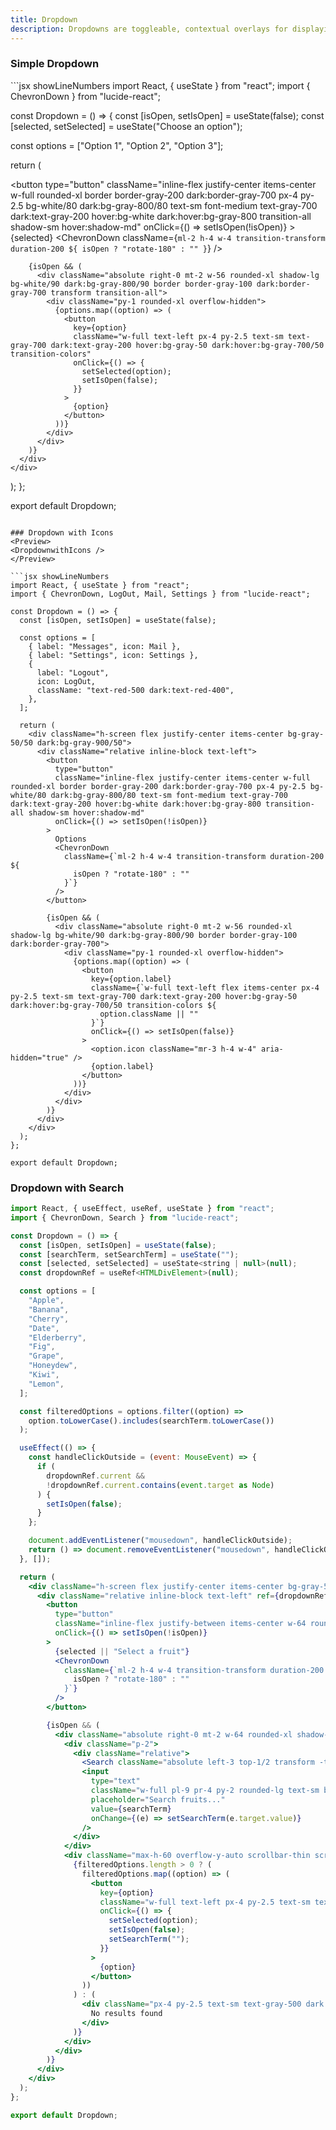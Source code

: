 ```yaml
---
title: Dropdown
description: Dropdowns are toggleable, contextual overlays for displaying lists of links and actions in a dropdown menu format.
---
```


### Simple Dropdown
<Preview>
<SimpleDropdown />
</Preview>
```jsx showLineNumbers
import React, { useState } from "react";
import { ChevronDown } from "lucide-react";

const Dropdown = () => {
  const [isOpen, setIsOpen] = useState(false);
  const [selected, setSelected] = useState("Choose an option");

  const options = ["Option 1", "Option 2", "Option 3"];

  return (
    <div className="h-screen flex justify-center items-center bg-gray-50/50 dark:bg-gray-900/50">
      <div className="relative inline-block text-left">
        <button
          type="button"
          className="inline-flex justify-center items-center w-full rounded-xl border border-gray-200 dark:border-gray-700 px-4 py-2.5 bg-white/80 dark:bg-gray-800/80 text-sm font-medium text-gray-700 dark:text-gray-200 hover:bg-white dark:hover:bg-gray-800 transition-all shadow-sm hover:shadow-md"
          onClick={() => setIsOpen(!isOpen)}
        >
          {selected}
          <ChevronDown
            className={`ml-2 h-4 w-4 transition-transform duration-200 ${
              isOpen ? "rotate-180" : ""
            }`}
          />
        </button>

        {isOpen && (
          <div className="absolute right-0 mt-2 w-56 rounded-xl shadow-lg bg-white/90 dark:bg-gray-800/90 border border-gray-100 dark:border-gray-700 transform transition-all">
            <div className="py-1 rounded-xl overflow-hidden">
              {options.map((option) => (
                <button
                  key={option}
                  className="w-full text-left px-4 py-2.5 text-sm text-gray-700 dark:text-gray-200 hover:bg-gray-50 dark:hover:bg-gray-700/50 transition-colors"
                  onClick={() => {
                    setSelected(option);
                    setIsOpen(false);
                  }}
                >
                  {option}
                </button>
              ))}
            </div>
          </div>
        )}
      </div>
    </div>
  );
};

export default Dropdown;
```

### Dropdown with Icons
<Preview>
<DropdownwithIcons />
</Preview>

```jsx showLineNumbers
import React, { useState } from "react";
import { ChevronDown, LogOut, Mail, Settings } from "lucide-react";

const Dropdown = () => {
  const [isOpen, setIsOpen] = useState(false);

  const options = [
    { label: "Messages", icon: Mail },
    { label: "Settings", icon: Settings },
    {
      label: "Logout",
      icon: LogOut,
      className: "text-red-500 dark:text-red-400",
    },
  ];

  return (
    <div className="h-screen flex justify-center items-center bg-gray-50/50 dark:bg-gray-900/50">
      <div className="relative inline-block text-left">
        <button
          type="button"
          className="inline-flex justify-center items-center w-full rounded-xl border border-gray-200 dark:border-gray-700 px-4 py-2.5 bg-white/80 dark:bg-gray-800/80 text-sm font-medium text-gray-700 dark:text-gray-200 hover:bg-white dark:hover:bg-gray-800 transition-all shadow-sm hover:shadow-md"
          onClick={() => setIsOpen(!isOpen)}
        >
          Options
          <ChevronDown
            className={`ml-2 h-4 w-4 transition-transform duration-200 ${
              isOpen ? "rotate-180" : ""
            }`}
          />
        </button>

        {isOpen && (
          <div className="absolute right-0 mt-2 w-56 rounded-xl shadow-lg bg-white/90 dark:bg-gray-800/90 border border-gray-100 dark:border-gray-700">
            <div className="py-1 rounded-xl overflow-hidden">
              {options.map((option) => (
                <button
                  key={option.label}
                  className={`w-full text-left flex items-center px-4 py-2.5 text-sm text-gray-700 dark:text-gray-200 hover:bg-gray-50 dark:hover:bg-gray-700/50 transition-colors ${
                    option.className || ""
                  }`}
                  onClick={() => setIsOpen(false)}
                >
                  <option.icon className="mr-3 h-4 w-4" aria-hidden="true" />
                  {option.label}
                </button>
              ))}
            </div>
          </div>
        )}
      </div>
    </div>
  );
};

export default Dropdown;
```

### Dropdown with Search
<Preview>
<SearchableDropdown />
</Preview>

```jsx showLineNumbers
import React, { useEffect, useRef, useState } from "react";
import { ChevronDown, Search } from "lucide-react";

const Dropdown = () => {
  const [isOpen, setIsOpen] = useState(false);
  const [searchTerm, setSearchTerm] = useState("");
  const [selected, setSelected] = useState<string | null>(null);
  const dropdownRef = useRef<HTMLDivElement>(null);

  const options = [
    "Apple",
    "Banana",
    "Cherry",
    "Date",
    "Elderberry",
    "Fig",
    "Grape",
    "Honeydew",
    "Kiwi",
    "Lemon",
  ];

  const filteredOptions = options.filter((option) =>
    option.toLowerCase().includes(searchTerm.toLowerCase())
  );

  useEffect(() => {
    const handleClickOutside = (event: MouseEvent) => {
      if (
        dropdownRef.current &&
        !dropdownRef.current.contains(event.target as Node)
      ) {
        setIsOpen(false);
      }
    };

    document.addEventListener("mousedown", handleClickOutside);
    return () => document.removeEventListener("mousedown", handleClickOutside);
  }, []);

  return (
    <div className="h-screen flex justify-center items-center bg-gray-50/50 dark:bg-gray-900/50">
      <div className="relative inline-block text-left" ref={dropdownRef}>
        <button
          type="button"
          className="inline-flex justify-between items-center w-64 rounded-xl border border-gray-200 dark:border-gray-700 px-4 py-2.5 bg-white/80 dark:bg-gray-800/80 text-sm font-medium text-gray-700 dark:text-gray-200 hover:bg-white dark:hover:bg-gray-800 transition-all shadow-sm hover:shadow-md"
          onClick={() => setIsOpen(!isOpen)}
        >
          {selected || "Select a fruit"}
          <ChevronDown
            className={`ml-2 h-4 w-4 transition-transform duration-200 ${
              isOpen ? "rotate-180" : ""
            }`}
          />
        </button>

        {isOpen && (
          <div className="absolute right-0 mt-2 w-64 rounded-xl shadow-lg bg-white/90 dark:bg-gray-800/90 border border-gray-100 dark:border-gray-700">
            <div className="p-2">
              <div className="relative">
                <Search className="absolute left-3 top-1/2 transform -translate-y-1/2 text-gray-400 dark:text-gray-300 h-4 w-4" />
                <input
                  type="text"
                  className="w-full pl-9 pr-4 py-2 rounded-lg text-sm bg-gray-50 dark:bg-gray-700/50 border border-gray-200 dark:border-gray-600 text-gray-900 dark:text-gray-100 placeholder-gray-400 dark:placeholder-gray-500 focus:outline-none focus:ring-2 focus:ring-blue-500/20 transition-all"
                  placeholder="Search fruits..."
                  value={searchTerm}
                  onChange={(e) => setSearchTerm(e.target.value)}
                />
              </div>
            </div>
            <div className="max-h-60 overflow-y-auto scrollbar-thin scrollbar-thumb-gray-200 dark:scrollbar-thumb-gray-700 px-1">
              {filteredOptions.length > 0 ? (
                filteredOptions.map((option) => (
                  <button
                    key={option}
                    className="w-full text-left px-4 py-2.5 text-sm text-gray-700 dark:text-gray-200 hover:bg-gray-50 dark:hover:bg-gray-700/50 rounded-lg transition-colors"
                    onClick={() => {
                      setSelected(option);
                      setIsOpen(false);
                      setSearchTerm("");
                    }}
                  >
                    {option}
                  </button>
                ))
              ) : (
                <div className="px-4 py-2.5 text-sm text-gray-500 dark:text-gray-400">
                  No results found
                </div>
              )}
            </div>
          </div>
        )}
      </div>
    </div>
  );
};

export default Dropdown;
```